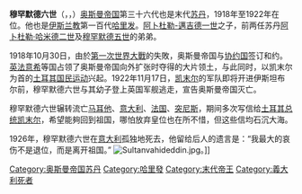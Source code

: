 {{unreferenced|time=2020-05-31T04:16:03+00:00}}
{{Infobox royalty
| name         = 穆罕默德六世
| title        = [[奥斯曼帝国苏丹列表|苏丹]]<br>{{link-en|穆民的长官|Amir al-Mu'minin}}<br>[[凯撒_(头衔)|凱薩]]<br>[[两圣地监护人|两圣地监护人]]<br>[[奥斯曼帝国哈里发|哈里发]]
| titletext    = 
| more         = 
| type         = 
| image        = Mehmet_Vahdeddin.jpg
| alt          = 
| caption      = 
| succession   = 第36任[[奥斯曼帝国苏丹列表|奥斯曼帝国苏丹]]
| reign        = 1918年7月4日-1922年11月1日（{{age in years and days|1918|7|4|1922|11|1|age=no}}）
| coronation   = 
| cor-type     = 
| predecessor  = [[穆罕默德五世_(奥斯曼帝国)|穆罕默德五世]]
| regent       = 
| reg-type     = 
| successor    = ''帝制废除''；[[土耳其总统|土耳其总统]][[凯末尔|凯末尔]]
| succession1   = 第100任[[奥斯曼帝国哈里发|奥斯曼帝国哈里发]]
| reign1        = 1918年7月4日-1922年11月19日（{{age in years and days|1918|7|4|1922|11|19|age=no}}）
| predecessor1  = [[穆罕默德五世_(奥斯曼帝国)|穆罕默德五世]]
| successor1    = [[阿卜杜勒-迈吉德二世|阿卜杜勒迈吉德二世]]
| spouse       = 
| spouse-type  = 
| issue        = 
| full name    = 
| house        = [[奥斯曼王朝|奥斯曼]]
| house-type   = 王朝
| father       = [[阿卜杜勒-邁吉德一世|阿卜杜勒邁吉德]]
| mother       = 
| birth_date   = {{birth date|1861|1|14}}
| birth_place  = [[File:Flag_of_the_Ottoman_Empire_(1844–1922).svg|23px]] [[奥斯曼帝国|奥斯曼帝国]][[伊斯坦布尔|伊斯坦布尔]]
| death_date   = {{death date and age|1926|5|16|1861|1|14|df=y}} 
| death_place  = [[File:Flag_of_Italy_(1861-1946).svg|23px]] [[意大利王國_(1861–1946)|意大利王国]][[聖雷莫|聖雷莫]]
| burial_date  = 1926年7月3日
| burial_place = [[大马士革|大马士革]][[提基亚清真寺|提基亚清真寺]]
| signature_type = [[花押_(奥斯曼帝国苏丹)|花押]]
| signature    = Tughra of Mehmed VI.svg
| religion = [[伊斯兰教|伊斯兰教]][[遜尼派|遜尼派]]
}}
'''穆罕默德六世'''（{{lang-ota|محمد سادس}}，{{lang-tr|VI. Mehmed}}，{{bd|1861年|1月14日|1926年|5月16日|}}）[[奥斯曼帝国|奥斯曼帝国]]第三十六代也是末代[[苏丹_(称谓)|苏丹]]，1918年至1922年在位。他也是[[伊斯兰教|伊斯兰教]]第一百代[[哈里发|哈里发]]。[[阿卜杜勒-邁吉德一世|阿卜杜勒-邁吉德一世]]之子，前两任苏丹[[阿卜杜勒·哈米德二世|阿卜杜勒·哈米德二世]]及[[穆罕默德五世_(奥斯曼帝国)|穆罕默德五世]]的弟弟。

1918年10月30日，由於[[第一次世界大戰|第一次世界大戰]]的失敗，奥斯曼帝国与[[协约国|协约国]]签订和约。[[英国|英]][[法兰西第三共和国|法]][[意大利王國_(1861年–1946年)|意]][[希臘王國|希]]等国占领了奥斯曼帝国向外扩张时夺得的大片领土，与此同时，以凯末尔为首的[[土耳其国民运动|土耳其国民运动]]兴起。1922年11月17日，[[凯末尔|凯末尔]]的军队即将开进伊斯坦布尔前，穆罕默德六世与其幼子登上英国军舰逃走，宣告奥斯曼帝国灭亡。

穆罕默德六世辗转流亡[[马耳他|马耳他]]、[[意大利|意大利]]、[[法国|法国]]、[[突尼斯|突尼斯]]，期间多次写信给[[土耳其总统|土耳其总统]][[凯末尔|凯末尔]]，希望能夠回到祖国，哪怕放弃皇位也在所不惜，但这些信均石沉大海。

1926年，穆罕默德六世在[[意大利王国_(1861年－1946年)|意大利]]孤独地死去，他留给后人的遗言是：“我最大的哀伤不是退位，而是离开祖国。”
[[File:Sultanvahideddin.jpg|right]]。]]
{{s-start}}
{{s-hou|[[奧斯曼帝國蘇丹列表|奧斯曼家族]]||1861年||1926年}}
{{s-bef|before=[[穆罕默德五世_(奥斯曼帝国)|穆罕默德五世]]}}
{{s-ttl|title=[[奧斯曼帝國蘇丹列表|奧斯曼帝國蘇丹]]|years=1918年－1922年11月17日}}
{{s-aft|after= ''帝制废除''，[[土耳其共和國|土耳其共和國]]建立}}
{{s-bef|before=[[穆罕默德五世_(奥斯曼帝国)|穆罕默德五世]]}}
{{s-ttl|title=[[哈里發|哈里發]]|years=1918年－1922年11月17日}}
{{s-aft|after=[[阿卜杜勒·迈吉德二世|阿卜杜勒·迈吉德二世]]}}
{{end}}

{{奧斯曼帝國蘇丹}}

{{Authority control}}
[[Category:奥斯曼帝国苏丹|Category:奥斯曼帝国苏丹]]
[[Category:哈里發|Category:哈里發]]
[[Category:末代帝王|Category:末代帝王]]
[[Category:義大利死者|Category:義大利死者]]
